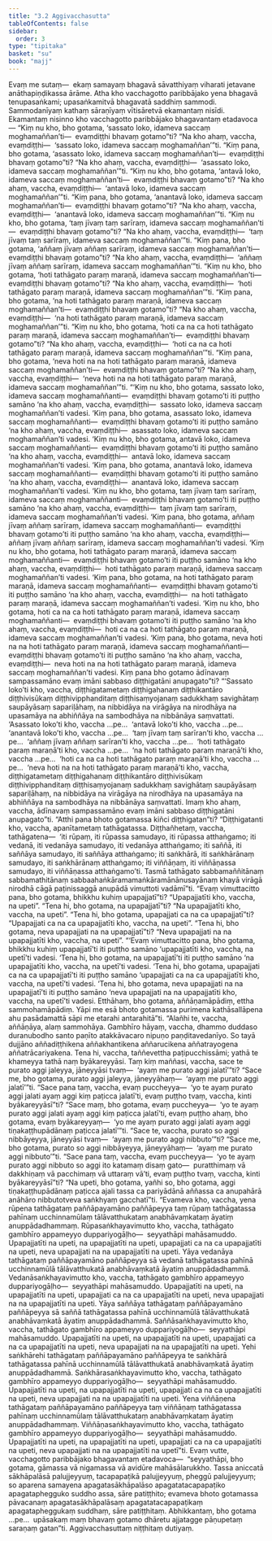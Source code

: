 ```yaml
---
title: "3.2 Aggivacchasutta"
tableOfContents: false
sidebar:
  order: 3
type: "tipitaka"
basket: "su"
book: "majj"
---
```



<DynamicBreadcrumb />

<Division number="187" book="majj" bookNo="10" page="150">

<Paragraph number="529" book="majj">
Evaṃ me sutaṃ—  ekaṃ samayaṃ bhagavā sāvatthiyaṃ viharati jetavane anāthapiṇḍikassa ārāme. Atha kho vacchagotto paribbājako yena bhagavā tenupasaṅkami; upasaṅkamitvā bhagavatā saddhiṃ sammodi. Sammodanīyaṃ kathaṃ sāraṇīyaṃ vītisāretvā ekamantaṃ nisīdi. Ekamantaṃ nisinno kho vacchagotto paribbājako bhagavantaṃ etadavoca—
</Paragraph>

<Paragraph number="530" book="majj">
“Kiṃ nu kho, bho gotama, ‘sassato loko, idameva saccaṃ moghamaññan’ti—  evaṃdiṭṭhi bhavaṃ gotamo”ti? “Na kho ahaṃ, vaccha, evaṃdiṭṭhi—  ‘sassato loko, idameva saccaṃ moghamaññan’”ti.
</Paragraph>

<Paragraph number="531" book="majj">
“Kiṃ pana, bho gotama, ‘asassato loko, idameva saccaṃ moghamaññan’ti—  evaṃdiṭṭhi bhavaṃ gotamo”ti? “Na kho ahaṃ, vaccha, evaṃdiṭṭhi—  ‘asassato loko, idameva saccaṃ moghamaññan’”ti.
</Paragraph>

<Paragraph number="532" book="majj">
“Kiṃ nu kho, bho gotama, ‘antavā loko, idameva saccaṃ moghamaññan’ti—  evaṃdiṭṭhi bhavaṃ gotamo”ti? “Na kho ahaṃ, vaccha, evaṃdiṭṭhi—  ‘antavā loko, idameva saccaṃ moghamaññan’”ti.
</Paragraph>

<Paragraph number="533" book="majj">
“Kiṃ pana, bho gotama, ‘anantavā loko, idameva saccaṃ moghamaññan’ti—  evaṃdiṭṭhi bhavaṃ gotamo”ti? “Na kho ahaṃ, vaccha, evaṃdiṭṭhi—  ‘anantavā loko, idameva saccaṃ moghamaññan’”ti.
</Paragraph>

<Paragraph number="534" book="majj">
“Kiṃ nu kho, bho gotama, ‘taṃ jīvaṃ taṃ sarīraṃ, idameva saccaṃ moghamaññan’ti—  evaṃdiṭṭhi bhavaṃ gotamo”ti? “Na kho ahaṃ, vaccha, evaṃdiṭṭhi—  ‘taṃ jīvaṃ taṃ sarīraṃ, idameva saccaṃ moghamaññan’”ti.
</Paragraph>

<Paragraph number="535" book="majj">
“Kiṃ pana, bho gotama, ‘aññaṃ jīvaṃ aññaṃ sarīraṃ, idameva saccaṃ moghamaññan’ti—  evaṃdiṭṭhi bhavaṃ gotamo”ti? “Na kho ahaṃ, vaccha, evaṃdiṭṭhi—  ‘aññaṃ jīvaṃ aññaṃ sarīraṃ, idameva saccaṃ moghamaññan’”ti.
</Paragraph>

<Paragraph number="536" book="majj">
“Kiṃ nu kho, bho gotama, ‘hoti tathāgato paraṃ maraṇā, idameva saccaṃ moghamaññan’ti—  evaṃdiṭṭhi bhavaṃ gotamo”ti? “Na kho ahaṃ, vaccha, evaṃdiṭṭhi—  ‘hoti tathāgato paraṃ maraṇā, idameva saccaṃ moghamaññan’”ti.
</Paragraph>

<Paragraph number="537" book="majj">
“Kiṃ pana, bho gotama, ‘na hoti tathāgato paraṃ maraṇā, idameva saccaṃ moghamaññan’ti—  evaṃdiṭṭhi bhavaṃ gotamo”ti? “Na kho ahaṃ, vaccha, evaṃdiṭṭhi—  ‘na hoti tathāgato paraṃ maraṇā, idameva saccaṃ moghamaññan’”ti.
</Paragraph>

<Paragraph number="538" book="majj">
“Kiṃ nu kho, bho gotama, ‘hoti ca na ca hoti tathāgato paraṃ maraṇā, idameva saccaṃ moghamaññan’ti—  evaṃdiṭṭhi bhavaṃ gotamo”ti? “Na kho ahaṃ, vaccha, evaṃdiṭṭhi—  ‘hoti ca na ca hoti tathāgato paraṃ maraṇā, idameva saccaṃ moghamaññan’”ti.
</Paragraph>

<Paragraph number="539" book="majj">
“Kiṃ pana, bho gotama, ‘neva hoti na na hoti tathāgato paraṃ maraṇā, idameva saccaṃ moghamaññan’ti—  evaṃdiṭṭhi bhavaṃ gotamo”ti? “Na kho ahaṃ, vaccha, evaṃdiṭṭhi—  ‘neva hoti na na hoti tathāgato paraṃ maraṇā, idameva saccaṃ moghamaññan’”ti.
</Paragraph>

</Division>
<Division number="188" book="majj" bookNo="10" page="151">

<Paragraph number="540" book="majj">
“‘Kiṃ nu kho, bho gotama, sassato loko, idameva saccaṃ moghamaññanti—  evaṃdiṭṭhi bhavaṃ gotamo’ti iti puṭṭho samāno ‘na kho ahaṃ, vaccha, evaṃdiṭṭhi—  sassato loko, idameva saccaṃ moghamaññan’ti vadesi. ‘Kiṃ pana, bho gotama, asassato loko, idameva saccaṃ moghamaññanti—  evaṃdiṭṭhi bhavaṃ gotamo’ti iti puṭṭho samāno ‘na kho ahaṃ, vaccha, evaṃdiṭṭhi—  asassato loko, idameva saccaṃ moghamaññan’ti vadesi. ‘Kiṃ nu kho, bho gotama, antavā loko, idameva saccaṃ moghamaññanti—  evaṃdiṭṭhi bhavaṃ gotamo’ti iti puṭṭho samāno ‘na kho ahaṃ, vaccha, evaṃdiṭṭhi—  antavā loko, idameva saccaṃ moghamaññan’ti vadesi. ‘Kiṃ pana, bho gotama, anantavā loko, idameva saccaṃ moghamaññanti—  evaṃdiṭṭhi bhavaṃ gotamo’ti iti puṭṭho samāno ‘na kho ahaṃ, vaccha, evaṃdiṭṭhi—  anantavā loko, idameva saccaṃ moghamaññan’ti vadesi. ‘Kiṃ nu kho, bho gotama, taṃ jīvaṃ taṃ sarīraṃ, idameva saccaṃ moghamaññanti—  evaṃdiṭṭhi bhavaṃ gotamo’ti iti puṭṭho samāno ‘na kho ahaṃ, vaccha, evaṃdiṭṭhi—  taṃ jīvaṃ taṃ sarīraṃ, idameva saccaṃ moghamaññan’ti vadesi. ‘Kiṃ pana, bho gotama, aññaṃ jīvaṃ aññaṃ sarīraṃ, idameva saccaṃ moghamaññanti—  evaṃdiṭṭhi bhavaṃ gotamo’ti iti puṭṭho samāno ‘na kho ahaṃ, vaccha, evaṃdiṭṭhi—  aññaṃ jīvaṃ aññaṃ sarīraṃ, idameva saccaṃ moghamaññan’ti vadesi. ‘Kiṃ nu kho, bho gotama, hoti tathāgato paraṃ maraṇā, idameva saccaṃ moghamaññanti—  evaṃdiṭṭhi bhavaṃ gotamo’ti iti puṭṭho samāno ‘na kho ahaṃ, vaccha, evaṃdiṭṭhi—  hoti tathāgato paraṃ maraṇā, idameva saccaṃ moghamaññan’ti vadesi.
</Paragraph>

<Paragraph number="541" book="majj">
‘Kiṃ pana, bho gotama, na hoti tathāgato paraṃ maraṇā, idameva saccaṃ moghamaññanti—  evaṃdiṭṭhi bhavaṃ gotamo’ti iti puṭṭho samāno ‘na kho ahaṃ, vaccha, evaṃdiṭṭhi—  na hoti tathāgato paraṃ maraṇā, idameva saccaṃ moghamaññan’ti vadesi. ‘Kiṃ nu kho, bho gotama, hoti ca na ca hoti tathāgato paraṃ maraṇā, idameva saccaṃ moghamaññanti—  evaṃdiṭṭhi bhavaṃ gotamo’ti iti puṭṭho samāno ‘na kho ahaṃ, vaccha, evaṃdiṭṭhi—  hoti ca na ca hoti tathāgato paraṃ maraṇā, idameva saccaṃ moghamaññan’ti vadesi. ‘Kiṃ pana, bho gotama, neva hoti na na hoti tathāgato paraṃ maraṇā, idameva saccaṃ moghamaññanti—  evaṃdiṭṭhi bhavaṃ gotamo’ti iti puṭṭho samāno ‘na kho ahaṃ, vaccha, evaṃdiṭṭhi—  neva hoti na na hoti tathāgato paraṃ maraṇā, idameva saccaṃ moghamaññan’ti vadesi.
</Paragraph>

<Paragraph number="542" book="majj">
Kiṃ pana bho gotamo ādīnavaṃ sampassamāno evaṃ imāni sabbaso diṭṭhigatāni anupagato”ti?
</Paragraph>

</Division>
<Division number="189" book="majj" bookNo="10" page="153">

<Paragraph number="543" book="majj">
“‘Sassato loko’ti kho, vaccha, diṭṭhigatametaṃ diṭṭhigahanaṃ diṭṭhikantāro diṭṭhivisūkaṃ diṭṭhivipphanditaṃ diṭṭhisaṃyojanaṃ sadukkhaṃ savighātaṃ saupāyāsaṃ sapariḷāhaṃ, na nibbidāya na virāgāya na nirodhāya na upasamāya na abhiññāya na sambodhāya na nibbānāya saṃvattati. ‘Asassato loko’ti kho, vaccha …pe…  ‘antavā loko’ti kho, vaccha …pe…  ‘anantavā loko’ti kho, vaccha …pe…  ‘taṃ jīvaṃ taṃ sarīran’ti kho, vaccha …pe…  ‘aññaṃ jīvaṃ aññaṃ sarīran’ti kho, vaccha …pe…  ‘hoti tathāgato paraṃ maraṇā’ti kho, vaccha …pe…  ‘na hoti tathāgato paraṃ maraṇā’ti kho, vaccha …pe…  ‘hoti ca na ca hoti tathāgato paraṃ maraṇā’ti kho, vaccha …pe…  ‘neva hoti na na hoti tathāgato paraṃ maraṇā’ti kho, vaccha, diṭṭhigatametaṃ diṭṭhigahanaṃ diṭṭhikantāro diṭṭhivisūkaṃ diṭṭhivipphanditaṃ diṭṭhisaṃyojanaṃ sadukkhaṃ savighātaṃ saupāyāsaṃ sapariḷāhaṃ, na nibbidāya na virāgāya na nirodhāya na upasamāya na abhiññāya na sambodhāya na nibbānāya saṃvattati. Imaṃ kho ahaṃ, vaccha, ādīnavaṃ sampassamāno evaṃ imāni sabbaso diṭṭhigatāni anupagato”ti.
</Paragraph>

<Paragraph number="544" book="majj">
“Atthi pana bhoto gotamassa kiñci diṭṭhigatan”ti? “Diṭṭhigatanti kho, vaccha, apanītametaṃ tathāgatassa. Diṭṭhañhetaṃ, vaccha, tathāgatena—  ‘iti rūpaṃ, iti rūpassa samudayo, iti rūpassa atthaṅgamo; iti vedanā, iti vedanāya samudayo, iti vedanāya atthaṅgamo; iti saññā, iti saññāya samudayo, iti saññāya atthaṅgamo; iti saṅkhārā, iti saṅkhārānaṃ samudayo, iti saṅkhārānaṃ atthaṅgamo; iti viññāṇaṃ, iti viññāṇassa samudayo, iti viññāṇassa atthaṅgamo’ti. Tasmā tathāgato sabbamaññitānaṃ sabbamathitānaṃ sabbaahaṅkāramamaṅkāramānānusayānaṃ khayā virāgā nirodhā cāgā paṭinissaggā anupādā vimuttoti vadāmī”ti.
</Paragraph>

</Division>
<Division number="190" book="majj" bookNo="10" page="154">

<Paragraph number="545" book="majj">
“Evaṃ vimuttacitto pana, bho gotama, bhikkhu kuhiṃ upapajjatī”ti? “Upapajjatīti kho, vaccha, na upeti”. “Tena hi, bho gotama, na upapajjatī”ti? “Na upapajjatīti kho, vaccha, na upeti”. “Tena hi, bho gotama, upapajjati ca na ca upapajjatī”ti? “Upapajjati ca na ca upapajjatīti kho, vaccha, na upeti”. “Tena hi, bho gotama, neva upapajjati na na upapajjatī”ti? “Neva upapajjati na na upapajjatīti kho, vaccha, na upeti”.
</Paragraph>

<Paragraph number="546" book="majj">
“‘Evaṃ vimuttacitto pana, bho gotama, bhikkhu kuhiṃ upapajjatī’ti iti puṭṭho samāno ‘upapajjatīti kho, vaccha, na upetī’ti vadesi. ‘Tena hi, bho gotama, na upapajjatī’ti iti puṭṭho samāno ‘na upapajjatīti kho, vaccha, na upetī’ti vadesi. ‘Tena hi, bho gotama, upapajjati ca na ca upapajjatī’ti iti puṭṭho samāno ‘upapajjati ca na ca upapajjatīti kho, vaccha, na upetī’ti vadesi. ‘Tena hi, bho gotama, neva upapajjati na na upapajjatī’ti iti puṭṭho samāno ‘neva upapajjati na na upapajjatīti kho, vaccha, na upetī’ti vadesi. Etthāhaṃ, bho gotama, aññāṇamāpādiṃ, ettha sammohamāpādiṃ. Yāpi me esā bhoto gotamassa purimena kathāsallāpena ahu pasādamattā sāpi me etarahi antarahitā”ti.
</Paragraph>

<Paragraph number="547" book="majj">
“Alañhi te, vaccha, aññāṇāya, alaṃ sammohāya. Gambhīro hāyaṃ, vaccha, dhammo duddaso duranubodho santo paṇīto atakkāvacaro nipuṇo paṇḍitavedanīyo. So tayā dujjāno aññadiṭṭhikena aññakhantikena aññarucikena aññatrayogena aññatrācariyakena.
</Paragraph>

</Division>
<Division number="191" book="majj" bookNo="10" page="154">

<Paragraph number="548" book="majj">
Tena hi, vaccha, taññevettha paṭipucchissāmi; yathā te khameyya tathā naṃ byākareyyāsi. Taṃ kiṃ maññasi, vaccha, sace te purato aggi jaleyya, jāneyyāsi tvaṃ—  ‘ayaṃ me purato aggi jalatī’”ti? “Sace me, bho gotama, purato aggi jaleyya, jāneyyāhaṃ—  ‘ayaṃ me purato aggi jalatī’”ti.
</Paragraph>

<Paragraph number="549" book="majj">
“Sace pana taṃ, vaccha, evaṃ puccheyya—  ‘yo te ayaṃ purato aggi jalati ayaṃ aggi kiṃ paṭicca jalatī’ti, evaṃ puṭṭho tvaṃ, vaccha, kinti byākareyyāsī”ti? “Sace maṃ, bho gotama, evaṃ puccheyya—  ‘yo te ayaṃ purato aggi jalati ayaṃ aggi kiṃ paṭicca jalatī’ti, evaṃ puṭṭho ahaṃ, bho gotama, evaṃ byākareyyaṃ—  ‘yo me ayaṃ purato aggi jalati ayaṃ aggi tiṇakaṭṭhupādānaṃ paṭicca jalatī’”ti.
</Paragraph>

<Paragraph number="550" book="majj">
“Sace te, vaccha, purato so aggi nibbāyeyya, jāneyyāsi tvaṃ—  ‘ayaṃ me purato aggi nibbuto’”ti? “Sace me, bho gotama, purato so aggi nibbāyeyya, jāneyyāhaṃ—  ‘ayaṃ me purato aggi nibbuto’”ti.
</Paragraph>

<Paragraph number="551" book="majj">
“Sace pana taṃ, vaccha, evaṃ puccheyya—  ‘yo te ayaṃ purato aggi nibbuto so aggi ito katamaṃ disaṃ gato—  puratthimaṃ vā dakkhiṇaṃ vā pacchimaṃ vā uttaraṃ vā’ti, evaṃ puṭṭho tvaṃ, vaccha, kinti byākareyyāsī”ti? “Na upeti, bho gotama, yañhi so, bho gotama, aggi tiṇakaṭṭhupādānaṃ paṭicca ajali tassa ca pariyādānā aññassa ca anupahārā anāhāro nibbutotveva saṅkhyaṃ gacchatī”ti.
</Paragraph>

</Division>
<Division number="192" book="majj" bookNo="10" page="155">

<Paragraph number="552" book="majj">
“Evameva kho, vaccha, yena rūpena tathāgataṃ paññāpayamāno paññāpeyya taṃ rūpaṃ tathāgatassa pahīnaṃ ucchinnamūlaṃ tālāvatthukataṃ anabhāvaṃkataṃ āyatiṃ anuppādadhammaṃ. Rūpasaṅkhayavimutto kho, vaccha, tathāgato gambhīro appameyyo duppariyogāḷho—  seyyathāpi mahāsamuddo. Upapajjatīti na upeti, na upapajjatīti na upeti, upapajjati ca na ca upapajjatīti na upeti, neva upapajjati na na upapajjatīti na upeti.
</Paragraph>

<Paragraph number="553" book="majj">
Yāya vedanāya tathāgataṃ paññāpayamāno paññāpeyya sā vedanā tathāgatassa pahīnā ucchinnamūlā tālāvatthukatā anabhāvaṃkatā āyatiṃ anuppādadhammā. Vedanāsaṅkhayavimutto kho, vaccha, tathāgato gambhīro appameyyo duppariyogāḷho—  seyyathāpi mahāsamuddo. Upapajjatīti na upeti, na upapajjatīti na upeti, upapajjati ca na ca upapajjatīti na upeti, neva upapajjati na na upapajjatīti na upeti.
</Paragraph>

<Paragraph number="554" book="majj">
Yāya saññāya tathāgataṃ paññāpayamāno paññāpeyya sā saññā tathāgatassa pahīnā ucchinnamūlā tālāvatthukatā anabhāvaṃkatā āyatiṃ anuppādadhammā. Saññāsaṅkhayavimutto kho, vaccha, tathāgato gambhīro appameyyo duppariyogāḷho—  seyyathāpi mahāsamuddo. Upapajjatīti na upeti, na upapajjatīti na upeti, upapajjati ca na ca upapajjatīti na upeti, neva upapajjati na na upapajjatīti na upeti.
</Paragraph>

<Paragraph number="555" book="majj">
Yehi saṅkhārehi tathāgataṃ paññāpayamāno paññāpeyya te saṅkhārā tathāgatassa pahīnā ucchinnamūlā tālāvatthukatā anabhāvaṃkatā āyatiṃ anuppādadhammā. Saṅkhārasaṅkhayavimutto kho, vaccha, tathāgato gambhīro appameyyo duppariyogāḷho—  seyyathāpi mahāsamuddo. Upapajjatīti na upeti, na upapajjatīti na upeti, upapajjati ca na ca upapajjatīti na upeti, neva upapajjati na na upapajjatīti na upeti.
</Paragraph>

<Paragraph number="556" book="majj">
Yena viññāṇena tathāgataṃ paññāpayamāno paññāpeyya taṃ viññāṇaṃ tathāgatassa pahīnaṃ ucchinnamūlaṃ tālāvatthukataṃ anabhāvaṃkataṃ āyatiṃ anuppādadhammaṃ. Viññāṇasaṅkhayavimutto kho, vaccha, tathāgato gambhīro appameyyo duppariyogāḷho—  seyyathāpi mahāsamuddo. Upapajjatīti na upeti, na upapajjatīti na upeti, upapajjati ca na ca upapajjatīti na upeti, neva upapajjati na na upapajjatīti na upetī”ti.
</Paragraph>

<Paragraph number="557" book="majj">
Evaṃ vutte, vacchagotto paribbājako bhagavantaṃ etadavoca—  “seyyathāpi, bho gotama, gāmassa vā nigamassa vā avidūre mahāsālarukkho. Tassa aniccatā sākhāpalāsā palujjeyyuṃ, tacapapaṭikā palujjeyyuṃ, pheggū palujjeyyuṃ; so aparena samayena apagatasākhāpalāso apagatatacapapaṭiko apagataphegguko suddho assa, sāre patiṭṭhito; evameva bhoto gotamassa pāvacanaṃ apagatasākhāpalāsaṃ apagatatacapapaṭikaṃ apagatapheggukaṃ suddhaṃ, sāre patiṭṭhitaṃ. Abhikkantaṃ, bho gotama …pe…  upāsakaṃ maṃ bhavaṃ gotamo dhāretu ajjatagge pāṇupetaṃ saraṇaṃ gatan”ti.

</Paragraph>
</Division>

<Paragraph number="558" type="center" book="majj">
Aggivacchasuttaṃ niṭṭhitaṃ dutiyaṃ.
</Paragraph>
